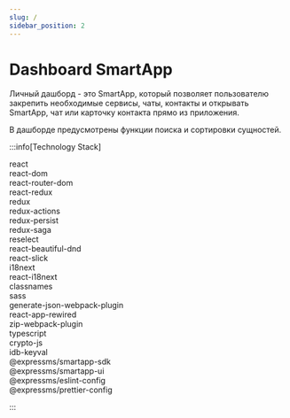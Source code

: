 ```yaml
---
slug: /
sidebar_position: 2
---
```



# Dashboard SmartApp

Личный дашборд - это SmartApp, который позволяет пользователю закрепить необходимые сервисы, чаты, контакты и открывать SmartApp, чат или карточку контакта прямо из приложения.

В дашборде предусмотрены функции поиска и сортировки сущностей.

:::info[Technology Stack]

<div className={styles.libraries}>
  <div className={`${styles.library} ${styles.green}`}>react</div>
  <div className={`${styles.library} ${styles.green}`}>react-dom</div>
  <div className={`${styles.library} ${styles.green}`}>react-router-dom</div>
  <div className={`${styles.library} ${styles.orange}`}>react-redux</div>
  <div className={`${styles.library} ${styles.orange}`}>redux</div>
  <div className={`${styles.library} ${styles.orange}`}>redux-actions</div>
  <div className={`${styles.library} ${styles.orange}`}>redux-persist</div>
  <div className={`${styles.library} ${styles.orange}`}>redux-saga</div>
  <div className={`${styles.library} ${styles.orange}`}>reselect</div>
  <div className={`${styles.library} ${styles.blue}`}>react-beautiful-dnd</div>
  <div className={`${styles.library} ${styles.blue}`}>react-slick</div>
  <div className={`${styles.library} ${styles.red}`}>i18next</div>
  <div className={`${styles.library} ${styles.red}`}>react-i18next</div>
  <div className={`${styles.library} ${styles.pink}`}>classnames</div>
  <div className={`${styles.library} ${styles.pink}`}>sass</div>
  <div className={`${styles.library} ${styles.mint}`}>generate-json-webpack-plugin</div>
  <div className={`${styles.library} ${styles.mint}`}>react-app-rewired</div>
  <div className={`${styles.library} ${styles.mint}`}>zip-webpack-plugin</div>
  <div className={styles.library}>typescript</div>
  <div className={`${styles.library} ${styles.purple}`}>crypto-js</div>
  <div className={`${styles.library} ${styles.purple}`}>idb-keyval</div>
  <div className={`${styles.library} ${styles.gray}`}>@expressms/smartapp-sdk</div>
  <div className={`${styles.library} ${styles.gray}`}>@expressms/smartapp-ui</div>
  <div className={`${styles.library} ${styles.gray}`}>@expressms/eslint-config</div>
  <div className={`${styles.library} ${styles.gray}`}>@expressms/prettier-config</div>
</div>

:::
